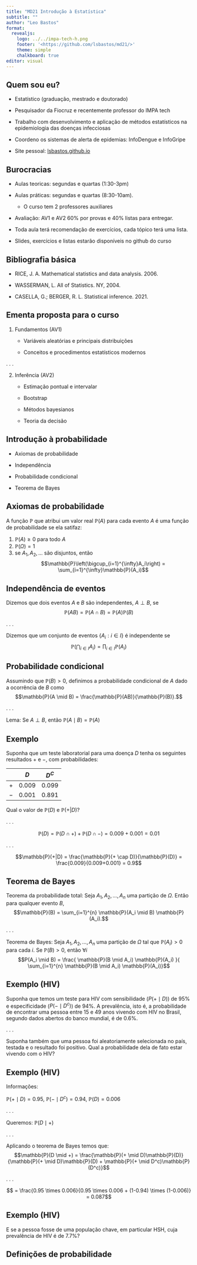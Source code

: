 ```yaml
---
title: "MD21 Introdução à Estatística"
subtitle: ""
author: "Leo Bastos"
format: 
  revealjs:
    logo: ../../impa-tech-h.png
    footer: '<https://github.com/lsbastos/md21/>'
    theme: simple
    chalkboard: true
editor: visual
---
```


## Quem sou eu?

-   Estatístico (graduação, mestrado e doutorado)

-   Pesquisador da Fiocruz e recentemente professor do IMPA tech

-   Trabalho com desenvolvimento e aplicação de métodos estatísticos na epidemiologia das doenças infecciosas

-   Coordeno os sistemas de alerta de epidemias: InfoDengue e InfoGripe

-   Site pessoal: [lsbastos.github.io](https://lsbastos.github.io)

## Burocracias

-   Aulas teoricas: segundas e quartas (1:30-3pm)

-   Aulas práticas: segundas e quartas (8:30-10am).

    -   O curso tem 2 professores auxiliares

-   Avaliação: AV1 e AV2 60% por provas e 40% listas para entregar.

-   Toda aula terá recomendação de exercícios, cada tópico terá uma lista.

-   Slides, exercícios e listas estarão disponíveis no github do curso

## Bibliografia básica

-   RICE, J. A. Mathematical statistics and data analysis. 2006.

-   WASSERMAN, L. All of Statistics. NY, 2004.

-   CASELLA, G.; BERGER, R. L. Statistical inference. 2021.

## Ementa proposta para o curso

1.  Fundamentos (AV1)

    -   Variáveis aleatórias e principais distribuições

    -   Conceitos e procedimentos estatísticos modernos

. . .

2.  Inferência (AV2)

    -   Estimação pontual e intervalar

    -   Bootstrap

    -   Métodos bayesianos

    -   Teoria da decisão

## Introdução à probabilidade

-   Axiomas de probabilidade

-   Independência

-   Probabilidade condicional

-   Teorema de Bayes

## Axiomas de probabilidade

A função $\mathbb{P}$ que atribui um valor real $\mathbb{P}(A)$ para cada evento $A$ é uma função de probabilidade se ela satifaz:

::: incremental
1.  $\mathbb{P}(A) \geq 0$ para todo $A$
2.  $\mathbb{P}(\Omega) = 1$
3.  se $A_1, A_2,\ldots$ são disjuntos, então $$\mathbb{P}\left(\bigcup_{i=1}^{\infty}A_i\right) = \sum_{i=1}^{\infty}\mathbb{P}(A_i)$$
:::

## Independência de eventos

Dizemos que dois eventos $A$ e $B$ são independentes, $A \perp B$, se $$\mathbb{P}(AB) = \mathbb{P}(A \cap B) = \mathbb{P}(A)\mathbb{P}(B)$$

. . .

Dizemos que um conjunto de eventos $\{A_i : i \in I\}$ é independente se $$\mathbb{P}\left(\bigcap_{i \in I} A_i\right) = \prod_{i \in I} \mathbb{P}(A_i)$$

## Probabilidade condicional

Assumindo que $\mathbb{P}(B) > 0$, definimos a probabilidade condicional de $A$ dado a ocorrência de $B$ como $$\mathbb{P}(A \mid B) = \frac{\mathbb{P}(AB)}{\mathbb{P}(B)}.$$

. . .

Lema: Se $A \perp B$, então $\mathbb{P}(A \mid B) = \mathbb{P}(A)$

## Exemplo

Suponha que um teste laboratorial para uma doença $D$ tenha os seguintes resultados $+$ e $-$, com probabilidades:

|     |  $D$  | $D^C$ |
|:---:|:-----:|:-----:|
| $+$ | 0.009 | 0.099 |
| $-$ | 0.001 | 0.891 |

Qual o valor de $\mathbb{P}(D)$ e $\mathbb{P}(+|D)$?

. . .

$$\mathbb{P}(D) = \mathbb{P}(D \cap +) + \mathbb{P}(D \cap -) = {0.009+0.001} = 0.01$$

. . .

$$\mathbb{P}(+|D) = \frac{\mathbb{P}(+ \cap D)}{\mathbb{P}(D)} = \frac{0.009}{0.009+0.001} = 0.9$$

## Teorema de Bayes

Teorema da probabilidade total: Seja $A_1, A_2,\ldots,A_n$ uma partição de $\Omega$. Então para qualquer evento $B$, $$\mathbb{P}(B) = \sum_{i=1}^{n} \mathbb{P}(A_i \mid B) \mathbb{P}(A_i).$$

. . .

Teorema de Bayes: Seja $A_1, A_2,\ldots,A_n$ uma partição de $\Omega$ tal que $\mathbb{P}(A_i) > 0$ para cada $i$. Se $\mathbb{P}(B) > 0$, então $\forall i$ $$P(A_i \mid B) = \frac{ \mathbb{P}(B \mid A_i) \mathbb{P}(A_i) }{ \sum_{i=1}^{n} \mathbb{P}(B \mid A_i) \mathbb{P}(A_i)}$$

## Exemplo (HIV)

Suponha que temos um teste para HIV com sensibilidade ($P(+ \mid D)$) de 95% e especificidade ($P(- \mid D^c)$) de 94%. A prevalência, isto é, a probabilidade de encontrar uma pessoa entre 15 e 49 anos vivendo com HIV no Brasil, segundo dados abertos do banco mundial, é de 0.6%.

. . .

Suponha também que uma pessoa foi aleatoriamente selecionada no país, testada e o resultado foi positivo. Qual a probabilidade dela de fato estar vivendo com o HIV?

## Exemplo (HIV)

Informações:

$\mathbb{P}(+ \mid D) = 0.95$, $\mathbb{P}(- \mid D^c) = 0.94$, $\mathbb{P}(D) = 0.006$

. . .

Queremos: $\mathbb{P}(D \mid +)$

. . .

Aplicando o teorema de Bayes temos que: $$\mathbb{P}(D \mid +) = \frac{\mathbb{P}(+ \mid D)\mathbb{P}(D)}{\mathbb{P}(+ \mid D)\mathbb{P}(D) + \mathbb{P}(+ \mid D^c)\mathbb{P}(D^c)}$$

. . .

$$ = \frac{0.95 \times  0.006}{0.95 \times  0.006 + (1-0.94) \times  (1-0.006)} = 0.087$$

## Exemplo (HIV)

E se a pessoa fosse de uma população chave, em particular HSH, cuja prevalência de HIV é de 7.7%?

\begin{eqnarray}
\mathbb{P}(D \mid +) & = & \frac{0.95 \times  0.077}{0.95 \times  0.077 + (1-0.94) \times  (1-0.077)} \\
& = & 0.569
\end{eqnarray}

## Definições de probabilidade
